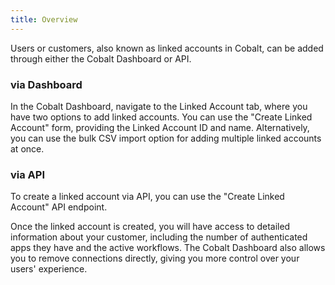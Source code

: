 ```yaml
---
title: Overview
---
```

Users or customers, also known as linked accounts in Cobalt, can be added through either the Cobalt Dashboard or API.

### via Dashboard
In the Cobalt Dashboard, navigate to the Linked Account tab, where you have two options to add linked accounts. You can use the "Create Linked Account" form, 
providing the Linked Account ID and name. Alternatively, you can use the bulk CSV import option for adding multiple linked accounts at once.

### via API
To create a linked account via API, you can use the "Create Linked Account" API endpoint.

Once the linked account is created, you will have access to detailed information about your customer, including the number of authenticated apps they have 
and the active workflows. The Cobalt Dashboard also allows you to remove connections directly, giving you more control over your users' experience.

